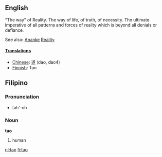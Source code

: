 ==English==
“The way” of Reality. The way of life, of truth, of necessity. The ultimate imperative of all patterns and forces of reality which is beyond all denials or defiance. 

See also: [[Ananke]] [[Reality]]

==== [[Translation]]s ====
*[[Chinese]]: [[道]] (dao, dao4)
*[[Finnish]]: Tao

==Filipino==
===Pronunciation===
*tah'-oh

===Noun===
'''tao'''
#human

[[nl:tao]]
[[fi:tao]]
